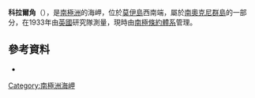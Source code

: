 {{Coord|60|45|S|45|43|W|source:GNIS|display=title}}

'''科拉爾角'''（{{lang-en|Corral Point}}），是[[南極洲|南極洲]]的海岬，位於[[莫伊島|莫伊島]]西南端，屬於[[南奧克尼群島|南奧克尼群島]]的一部分，在1933年由[[英國|英國]]研究隊測量，現時由[[南極條約體系|南極條約體系]]管理。

==參考資料==
* {{usgs-gazetteer|id=3183}}

{{Antarctica-geo-stub}}
[[Category:南極洲海岬|Category:南極洲海岬]]